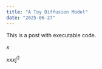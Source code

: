 ```yaml
---
title: "A Toy Diffusion Model"
date: "2025-06-27"
---
```


This is a post with executable code.

$x$

$xxx\int^2$

